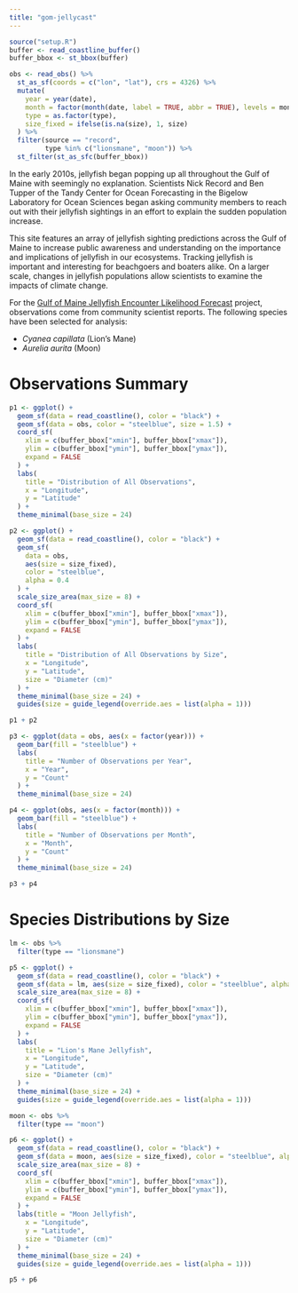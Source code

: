 ```yaml
---
title: "gom-jellycast"
---
```


```r
source("setup.R")
buffer <- read_coastline_buffer()
buffer_bbox <- st_bbox(buffer)

obs <- read_obs() %>%
  st_as_sf(coords = c("lon", "lat"), crs = 4326) %>% 
  mutate(
    year = year(date),
    month = factor(month(date, label = TRUE, abbr = TRUE), levels = month.abb),
    type = as.factor(type),
    size_fixed = ifelse(is.na(size), 1, size)
  ) %>% 
  filter(source == "record", 
         type %in% c("lionsmane", "moon")) %>% 
  st_filter(st_as_sfc(buffer_bbox))
```

<section>
  <p>
In the early 2010s, jellyfish began popping up all throughout the Gulf of Maine with seemingly no explanation. Scientists Nick Record and Ben Tupper of the Tandy Center for Ocean Forecasting in the Bigelow Laboratory for Ocean Sciences began asking community members to reach out with their jellyfish sightings in an effort to explain the sudden population increase. 
  </p>
  <p>
This site features an array of jellyfish sighting predictions across the Gulf of Maine to increase public awareness and understanding on the importance and implications of jellyfish in our ecosystems. Tracking jellyfish is important and interesting for beachgoers and boaters alike. On a larger scale, changes in jellyfish populations allow scientists to examine the impacts of climate change. 
  </p>
  <p>
For the [Gulf of Maine Jellyfish Encounter Likelihood Forecast](https://github.com/BigelowLab/gom-jellycast) project, observations come from community scientist reports. The following species have been selected for analysis:

  + *Cyanea capillata* (Lion's Mane)
  + *Aurelia aurita* (Moon)
  </p>
</section>

# Observations Summary
```r
p1 <- ggplot() +
  geom_sf(data = read_coastline(), color = "black") +
  geom_sf(data = obs, color = "steelblue", size = 1.5) +
  coord_sf(
    xlim = c(buffer_bbox["xmin"], buffer_bbox["xmax"]),
    ylim = c(buffer_bbox["ymin"], buffer_bbox["ymax"]),
    expand = FALSE
  ) +
  labs(
    title = "Distribution of All Observations",
    x = "Longitude",
    y = "Latitude"
  ) +
  theme_minimal(base_size = 24)

p2 <- ggplot() +
  geom_sf(data = read_coastline(), color = "black") +
  geom_sf(
    data = obs,
    aes(size = size_fixed),
    color = "steelblue",
    alpha = 0.4  
  ) +
  scale_size_area(max_size = 8) +  
  coord_sf(
    xlim = c(buffer_bbox["xmin"], buffer_bbox["xmax"]),
    ylim = c(buffer_bbox["ymin"], buffer_bbox["ymax"]),
    expand = FALSE
  ) +
  labs(
    title = "Distribution of All Observations by Size",
    x = "Longitude",
    y = "Latitude",
    size = "Diameter (cm)"
  ) +
  theme_minimal(base_size = 24) +
  guides(size = guide_legend(override.aes = list(alpha = 1)))

p1 + p2

```

```r
p3 <- ggplot(data = obs, aes(x = factor(year))) +
  geom_bar(fill = "steelblue") +
  labs(
    title = "Number of Observations per Year",
    x = "Year",
    y = "Count"
  ) +
  theme_minimal(base_size = 24)

p4 <- ggplot(obs, aes(x = factor(month))) +
  geom_bar(fill = "steelblue") +
  labs(
    title = "Number of Observations per Month",
    x = "Month",
    y = "Count"
  ) +
  theme_minimal(base_size = 24)

p3 + p4
```

# Species Distributions by Size
```r
lm <- obs %>% 
  filter(type == "lionsmane")

p5 <- ggplot() +
  geom_sf(data = read_coastline(), color = "black") +
  geom_sf(data = lm, aes(size = size_fixed), color = "steelblue", alpha = 0.4) +
  scale_size_area(max_size = 8) +  
  coord_sf(
    xlim = c(buffer_bbox["xmin"], buffer_bbox["xmax"]),
    ylim = c(buffer_bbox["ymin"], buffer_bbox["ymax"]),
    expand = FALSE
  ) +
  labs(
    title = "Lion's Mane Jellyfish",
    x = "Longitude",
    y = "Latitude",
    size = "Diameter (cm)"
  ) +
  theme_minimal(base_size = 24) +
  guides(size = guide_legend(override.aes = list(alpha = 1)))

moon <- obs %>% 
  filter(type == "moon")

p6 <- ggplot() +
  geom_sf(data = read_coastline(), color = "black") +
  geom_sf(data = moon, aes(size = size_fixed), color = "steelblue", alpha = 0.4) +
  scale_size_area(max_size = 8) +  
  coord_sf(
    xlim = c(buffer_bbox["xmin"], buffer_bbox["xmax"]),
    ylim = c(buffer_bbox["ymin"], buffer_bbox["ymax"]),
    expand = FALSE
  ) +
  labs(title = "Moon Jellyfish",
    x = "Longitude",
    y = "Latitude",
    size = "Diameter (cm)"
  ) +
  theme_minimal(base_size = 24) +
  guides(size = guide_legend(override.aes = list(alpha = 1)))

p5 + p6
```


